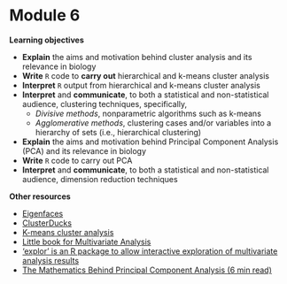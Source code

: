 # Module 6

**Learning objectives**

+ **Explain** the aims and motivation behind cluster analysis and its relevance in biology
+ **Write** `R` code to **carry out** hierarchical and k-means cluster analysis
+ **Interpret** `R` output from hierarchical and k-means cluster analysis
+ **Interpret** and **communicate**, to both a statistical and non-statistical audience, clustering techniques, specifically,
    + *Divisive methods*, nonparametric algorithms such as k-means 
    + *Agglomerative methods*, clustering cases and/or variables into a hierarchy of sets (i.e., hierarchical clustering)
+ **Explain** the aims and motivation behind Principal Component Analysis (PCA) and its relevance in biology
+ **Write** `R` code to carry out PCA
+ **Interpret** and **communicate**, to both a statistical and non-statistical audience, dimension reduction techniques



**Other resources**

+ [Eigenfaces](https://cmjt.github.io/statbiscuits/eigenfaces.html)
+ [ClusterDucks](https://cmjt.github.io/statbiscuits/clusterducks.html)
+ [K-means cluster analysis](https://uc-r.github.io/kmeans_clustering)
+ [Little book for Multivariate Analysis](https://little-book-of-r-for-multivariate-analysis.readthedocs.io/en/latest/index.html)
+ ['explor' is an R package to allow interactive exploration of multivariate analysis results](https://juba.github.io/explor/)
+ [The Mathematics Behind Principal Component Analysis (6 min read)](https://towardsdatascience.com/the-mathematics-behind-principal-component-analysis-fff2d7f4b643)
